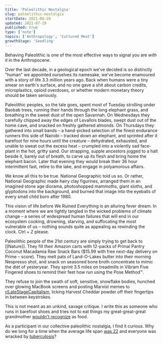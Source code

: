 ```yaml
---
title: 'Paleolithic Nostalgia'
slug: paleolithic-nostalgia
startDate: 2021-06-20
updated: 2021-07-29
published: true
type: ['note']
topics: ['Anthropology', 'Cultured Meat']
growthStage: 'Seedling'
---
```


<IntroParagraph>

Behaving Paleolithic is one of the most effective ways to signal you are _with it_ in the Anthropocene.

</IntroParagraph>

Over the last decade, in a geological epoch we've decided is so distinctly "human" we appointed ourselves its namesake, we've become enamoured with a story of life 3.3 million years ago. Back when humans were a tiny smear on earth's surface, and no one gave a shit about carbon credits, microplastics, opioid overdoses, or whether modern monetary theory should be taken seriously.

Paleolithic peoples, so the tale goes, spent most of Tuesday strolling under Baobab trees, running their hands through the long elephant grass, and breathing in the sweet dust of the open Savannah. On Wednesdays they carefully chipped away the edges of Levallois blades, swept dust out of the home cave, and snacked on freshly gathered almonds. On Thursdays they gathered into small bands – a hand-picked selection of the finest endurance runners this side of Nairobi – tracked down an elephant, and sprinted after it barefoot for nine hours until the creature – dehydrated, exhausted, and unable to sweat out the excess heat – crumpled into a violently sad face-plant in the hot, gritty sand. Our strapping, supple ancestors jogged to a halt beside it, barely out of breath, to carve up its flesh and bring home the elephant bacon. Later that evening they would break their 36 hour intermittent fast, retire to the lake, and engage in polyamorous affairs.

We know all this to be true. National Geographic told us so. Or rather, National Geographic made hairy clay figurines, arranged them in an imagined stone age diorama, photoshopped mammoths, giant sloths, and glyptodons into the background, and burned that image into the eyeballs of every small child born after 1980.

This vision of life before We Ruined Everything is an alluring fever dream. In a moment where we are tightly tangled in the wicked problems of climate change – a series of widespread human failures that will end in our ecosystem cooking, drowning, starving, and suffocating the most vulnerable of us  – nothing sounds quite as appealing as rewinding the clock. Ctrl + Z please.

Paleolithic people of the 21st century are simply trying to get back to [[Nature]]. They fill their Amazon carts with 12-packs of Primal Pantry Coconut Macadamia Raw Snack Bars ($15.99 with free next-day delivery on Prime – score). They melt pats of Land-O-Lakes butter into their morning Nespresso shot, and snack on seasoned bone broth concentrate to mimic the diet of yesteryear. They sprint 3.5 miles on treadmills in Vibram Five Fingered shoes to remind their feet how run using the Pose Method™️.

They refuse to join the swath of soft, sensitive, snowflake bodies, hunched over glowing MacBook screens and posting Marxist memes to [r/LateStageCapitalism](https://www.reddit.com/r/LateStageCapitalism/), licking Harvest Cheddar powder off their fingertips in between keystrokes.

This is not meant as an unkind, savage critique. I write this as someone who runs in barefoot shoes and tries not to eat things my great-great-great grandmother [wouldn't recognize](https://michaelpollan.com/articles-archive/six-rules-for-eating-wisely/) as food. 

As a participant in our collective paleolithic nostalgia, I find it curious. Why do we long for a time when the average life span [was 22](https://en.wikipedia.org/wiki/Life_expectancy#Maximum) and everyone was wracked by [tuberculosis](https://www.ncbi.nlm.nih.gov/pmc/articles/PMC3313944/)?

<ComingSoon />